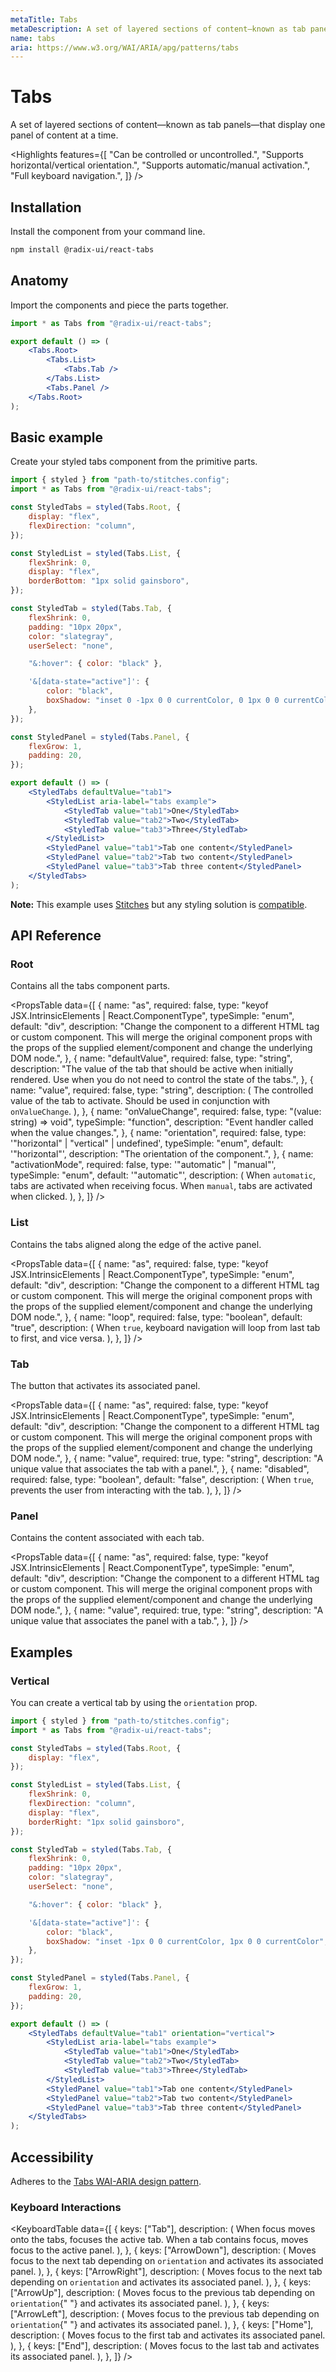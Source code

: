 ```yaml
---
metaTitle: Tabs
metaDescription: A set of layered sections of content—known as tab panels—that display one panel of content at a time.
name: tabs
aria: https://www.w3.org/WAI/ARIA/apg/patterns/tabs
---
```


# Tabs

<Description>
	A set of layered sections of content—known as tab panels—that display one
	panel of content at a time.
</Description>

<Highlights
	features={[
		"Can be controlled or uncontrolled.",
		"Supports horizontal/vertical orientation.",
		"Supports automatic/manual activation.",
		"Full keyboard navigation.",
	]}
/>

## Installation

Install the component from your command line.

```bash
npm install @radix-ui/react-tabs
```

## Anatomy

Import the components and piece the parts together.

```jsx
import * as Tabs from "@radix-ui/react-tabs";

export default () => (
	<Tabs.Root>
		<Tabs.List>
			<Tabs.Tab />
		</Tabs.List>
		<Tabs.Panel />
	</Tabs.Root>
);
```

## Basic example

Create your styled tabs component from the primitive parts.

```jsx
import { styled } from "path-to/stitches.config";
import * as Tabs from "@radix-ui/react-tabs";

const StyledTabs = styled(Tabs.Root, {
	display: "flex",
	flexDirection: "column",
});

const StyledList = styled(Tabs.List, {
	flexShrink: 0,
	display: "flex",
	borderBottom: "1px solid gainsboro",
});

const StyledTab = styled(Tabs.Tab, {
	flexShrink: 0,
	padding: "10px 20px",
	color: "slategray",
	userSelect: "none",

	"&:hover": { color: "black" },

	'&[data-state="active"]': {
		color: "black",
		boxShadow: "inset 0 -1px 0 0 currentColor, 0 1px 0 0 currentColor",
	},
});

const StyledPanel = styled(Tabs.Panel, {
	flexGrow: 1,
	padding: 20,
});

export default () => (
	<StyledTabs defaultValue="tab1">
		<StyledList aria-label="tabs example">
			<StyledTab value="tab1">One</StyledTab>
			<StyledTab value="tab2">Two</StyledTab>
			<StyledTab value="tab3">Three</StyledTab>
		</StyledList>
		<StyledPanel value="tab1">Tab one content</StyledPanel>
		<StyledPanel value="tab2">Tab two content</StyledPanel>
		<StyledPanel value="tab3">Tab three content</StyledPanel>
	</StyledTabs>
);
```

<Note>

**Note:** This example uses [Stitches](https://stitches.dev) but any styling solution is [compatible](/primitives/docs/guides/styling).

</Note>

## API Reference

### Root

Contains all the tabs component parts.

<PropsTable
	data={[
		{
			name: "as",
			required: false,
			type: "keyof JSX.IntrinsicElements | React.ComponentType<any>",
			typeSimple: "enum",
			default: "div",
			description:
				"Change the component to a different HTML tag or custom component. This will merge the original component props with the props of the supplied element/component and change the underlying DOM node.",
		},
		{
			name: "defaultValue",
			required: false,
			type: "string",
			description:
				"The value of the tab that should be active when initially rendered. Use when you do not need to control the state of the tabs.",
		},
		{
			name: "value",
			required: false,
			type: "string",
			description: (
				<span>
					The controlled value of the tab to activate. Should be used in
					conjunction with <Code>onValueChange</Code>.
				</span>
			),
		},
		{
			name: "onValueChange",
			required: false,
			type: "(value: string) => void",
			typeSimple: "function",
			description: "Event handler called when the value changes.",
		},
		{
			name: "orientation",
			required: false,
			type: '"horizontal" | "vertical" | undefined',
			typeSimple: "enum",
			default: '"horizontal"',
			description: "The orientation of the component.",
		},
		{
			name: "activationMode",
			required: false,
			type: '"automatic" | "manual"',
			typeSimple: "enum",
			default: '"automatic"',
			description: (
				<span>
					When <Code>automatic</Code>, tabs are activated when receiving focus.
					When <Code>manual</Code>, tabs are activated when clicked.
				</span>
			),
		},
	]}
/>

### List

Contains the tabs aligned along the edge of the active panel.

<PropsTable
	data={[
		{
			name: "as",
			required: false,
			type: "keyof JSX.IntrinsicElements | React.ComponentType<any>",
			typeSimple: "enum",
			default: "div",
			description:
				"Change the component to a different HTML tag or custom component. This will merge the original component props with the props of the supplied element/component and change the underlying DOM node.",
		},
		{
			name: "loop",
			required: false,
			type: "boolean",
			default: "true",
			description: (
				<span>
					When <Code>true</Code>, keyboard navigation will loop from last tab to
					first, and vice versa.
				</span>
			),
		},
	]}
/>

### Tab

The button that activates its associated panel.

<PropsTable
	data={[
		{
			name: "as",
			required: false,
			type: "keyof JSX.IntrinsicElements | React.ComponentType<any>",
			typeSimple: "enum",
			default: "div",
			description:
				"Change the component to a different HTML tag or custom component. This will merge the original component props with the props of the supplied element/component and change the underlying DOM node.",
		},
		{
			name: "value",
			required: true,
			type: "string",
			description: "A unique value that associates the tab with a panel.",
		},
		{
			name: "disabled",
			required: false,
			type: "boolean",
			default: "false",
			description: (
				<span>
					When <Code>true</Code>, prevents the user from interacting with the
					tab.
				</span>
			),
		},
	]}
/>

### Panel

Contains the content associated with each tab.

<PropsTable
	data={[
		{
			name: "as",
			required: false,
			type: "keyof JSX.IntrinsicElements | React.ComponentType<any>",
			typeSimple: "enum",
			default: "div",
			description:
				"Change the component to a different HTML tag or custom component. This will merge the original component props with the props of the supplied element/component and change the underlying DOM node.",
		},
		{
			name: "value",
			required: true,
			type: "string",
			description: "A unique value that associates the panel with a tab.",
		},
	]}
/>

## Examples

### Vertical

You can create a vertical tab by using the `orientation` prop.

```jsx
import { styled } from "path-to/stitches.config";
import * as Tabs from "@radix-ui/react-tabs";

const StyledTabs = styled(Tabs.Root, {
	display: "flex",
});

const StyledList = styled(Tabs.List, {
	flexShrink: 0,
	flexDirection: "column",
	display: "flex",
	borderRight: "1px solid gainsboro",
});

const StyledTab = styled(Tabs.Tab, {
	flexShrink: 0,
	padding: "10px 20px",
	color: "slategray",
	userSelect: "none",

	"&:hover": { color: "black" },

	'&[data-state="active"]': {
		color: "black",
		boxShadow: "inset -1px 0 0 currentColor, 1px 0 0 currentColor",
	},
});

const StyledPanel = styled(Tabs.Panel, {
	flexGrow: 1,
	padding: 20,
});

export default () => (
	<StyledTabs defaultValue="tab1" orientation="vertical">
		<StyledList aria-label="tabs example">
			<StyledTab value="tab1">One</StyledTab>
			<StyledTab value="tab2">Two</StyledTab>
			<StyledTab value="tab3">Three</StyledTab>
		</StyledList>
		<StyledPanel value="tab1">Tab one content</StyledPanel>
		<StyledPanel value="tab2">Tab two content</StyledPanel>
		<StyledPanel value="tab3">Tab three content</StyledPanel>
	</StyledTabs>
);
```

## Accessibility

Adheres to the [Tabs WAI-ARIA design pattern](https://www.w3.org/WAI/ARIA/apg/patterns/tabs).

### Keyboard Interactions

<KeyboardTable
	data={[
		{
			keys: ["Tab"],
			description: (
				<span>
					When focus moves onto the tabs, focuses the active tab. When a tab
					contains focus, moves focus to the active panel.
				</span>
			),
		},
		{
			keys: ["ArrowDown"],
			description: (
				<span>
					Moves focus to the next tab depending on <Code>orientation</Code> and
					activates its associated panel.
				</span>
			),
		},
		{
			keys: ["ArrowRight"],
			description: (
				<span>
					Moves focus to the next tab depending on <Code>orientation</Code> and
					activates its associated panel.
				</span>
			),
		},
		{
			keys: ["ArrowUp"],
			description: (
				<span>
					Moves focus to the previous tab depending on <Code>orientation</Code>{" "}
					and activates its associated panel.
				</span>
			),
		},
		{
			keys: ["ArrowLeft"],
			description: (
				<span>
					Moves focus to the previous tab depending on <Code>orientation</Code>{" "}
					and activates its associated panel.
				</span>
			),
		},
		{
			keys: ["Home"],
			description: (
				<span>
					Moves focus to the first tab and activates its associated panel.
				</span>
			),
		},
		{
			keys: ["End"],
			description: (
				<span>
					Moves focus to the last tab and activates its associated panel.
				</span>
			),
		},
	]}
/>
